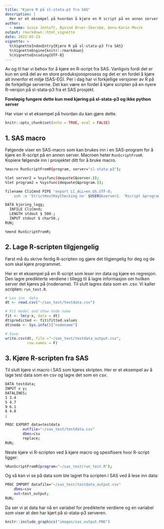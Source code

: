 ```yaml
---
title: "Kjøre R på sl-stata-p3 fra SAS"
description: |
  Her er et eksempel på hvordan å kjøre en R script på en annen server fra SAS 
author:
  - name: Susie Jentoft, Øyvind Bruer-Skarsbø, Anna-Karin Mevik
output: rmarkdown::html_vignette
date: 2022-05-23
vignette: >
  %\VignetteIndexEntry{Kjøre R på sl-stata-p3 fra SAS}
  %\VignetteEngine{knitr::rmarkdown}
  %\VignetteEncoding{UTF-8}
---
```


Av og til har vi behov for å kjøre en R-script fra SAS. Vanligvis fordi det er kun en små del av en store produksjonsprosess og det er en fordel å kjøre alt innenfor et miljø (SAS-EG). Per i dag har vi forkjellige versjoner av R på de forkjellige serverne. Det kan være en fordel å kjøre scripten på en nyere R-versjon på sl-stata-p3 fra et SAS prosjekt. 

**Foreløpig fungere dette kun med kjøring på sl-stata-p3 og ikke python server**

Har viser vi et eksempel på hvordan du kan gjøre dette. 

```r
knitr::opts_chunk$set(echo = TRUE, eval = FALSE)
```
## 1. SAS macro
Følgende viser en SAS-macro som kan brukes inn i en SAS-program for å kjøre en R-script på en annen server. Macroen heter `RunScriptFromR`. Kopiere følgende inn i prosjektet ditt for å bruke macro.

```bash
%macro RunScriptFromR(program, server="sl-stata-p3");

%let server2 = %sysfunc(dequote(&server.));
%let program2 = %sysfunc(dequote(&program.));

filename CliCmnd PIPE "export LC_ALL=en_US.UTF-8;
    ssh -o 'StrictHostKeyChecking no' $USER@&server2. 'Rscript &program2.'";

DATA kjoring_logg;
  INFILE CliCmnd;
  LENGTH stdout $ 500.;
  INPUT stdout $ char50.;
RUN;

%mend RunScriptFromR;
```


## 2. Lage R-scripten tilgjengelig
Først må du skrive ferdig R-scripten og gjøre det tilgjengelig for deg og de som skal kjøre programmet.

Her er et eksempel på en R-script som leser inn data og kjøre en regresjon. Den lagre predikterte verdiene i tillegg til å lagre informasjon om hvilken server det kjøres på (nodename). Til slutt lagres data som en .csv. Vi kaller scripten: `run_test.R`. 

```r
# Les inn  data
dt <- read.csv("~/sas_test/testdata.csv")

# Fit model and show node name
fit <- lm(y~x, data = dt)
dt$predicted <- fit$fitted.values
dt$node <- Sys.info()["nodename"]

# Save
write.csv(dt, file ="~/sas_test/testdata_output.csv", 
          row.names = F)
```

## 3. Kjøre R-scripten fra SAS
Til slutt kjøre vi macro i SAS som kjøres skripten. Her er et eksempel av å lage test data som en csv og lagre det som en csv.


```bash
DATA testdata;
INPUT x y;
DATALINES;
1 3.4
5 4.7
9 6.1
6 4.8
;

PROC EXPORT data=testdata
        outfile="~/sas_test/testdata.csv"
        dbms=csv
        replace;
RUN;
```


Neste kjøre vi R-scripten ved å kjøre macro og spesifisere hvor R-script ligger: 

```bash
%RunScriptFromR(program="~/sas_test/run_test.R");
```
Og så kan vi se på data som ble lagret fra scripten i SAS ved å lese inn data:

```bash
PROC IMPORT datafile="~/sas_test/testdata_output.csv"
    dbms=csv
    out=test_output;
RUN;
```

Da ser vi at data har nå en variabel for predikterte verdiene og en variabel som viser at den har kjørt på sl-stata-p3 serveren.

```r
knitr::include_graphics("images/sas_output.PNG")
```

